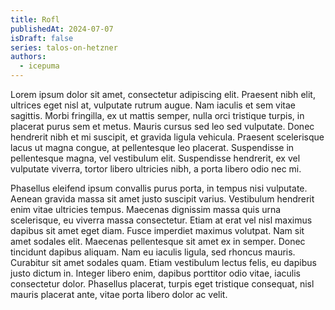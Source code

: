 ```yaml
---
title: Rofl
publishedAt: 2024-07-07
isDraft: false
series: talos-on-hetzner
authors:
  - icepuma
---
```


Lorem ipsum dolor sit amet, consectetur adipiscing elit. Praesent nibh elit, ultrices eget nisl at, vulputate rutrum augue. Nam iaculis et sem vitae sagittis. Morbi fringilla, ex ut mattis semper, nulla orci tristique turpis, in placerat purus sem et metus. Mauris cursus sed leo sed vulputate. Donec hendrerit nibh et mi suscipit, et gravida ligula vehicula. Praesent scelerisque lacus ut magna congue, at pellentesque leo placerat. Suspendisse in pellentesque magna, vel vestibulum elit. Suspendisse hendrerit, ex vel vulputate viverra, tortor libero ultricies nibh, a porta libero odio nec mi.

Phasellus eleifend ipsum convallis purus porta, in tempus nisi vulputate. Aenean gravida massa sit amet justo suscipit varius. Vestibulum hendrerit enim vitae ultricies tempus. Maecenas dignissim massa quis urna scelerisque, eu viverra massa consectetur. Etiam at erat vel nisl maximus dapibus sit amet eget diam. Fusce imperdiet maximus volutpat. Nam sit amet sodales elit. Maecenas pellentesque sit amet ex in semper. Donec tincidunt dapibus aliquam. Nam eu iaculis ligula, sed rhoncus mauris. Curabitur sit amet sodales quam. Etiam vestibulum lectus felis, eu dapibus justo dictum in. Integer libero enim, dapibus porttitor odio vitae, iaculis consectetur dolor. Phasellus placerat, turpis eget tristique consequat, nisl mauris placerat ante, vitae porta libero dolor ac velit.
